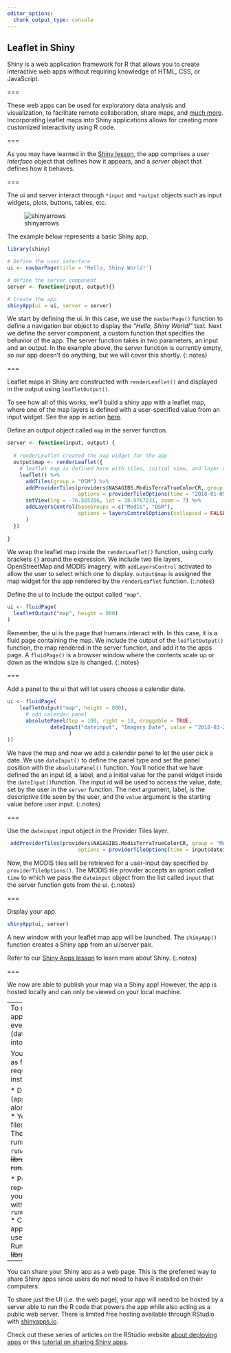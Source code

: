 ```yaml
---
editor_options: 
  chunk_output_type: console
---
```


## Leaflet in Shiny

Shiny is a web application framework for R that allows you to create interactive web apps without requiring knowledge of HTML, CSS, or JavaScript. 

===

These web apps can be used for exploratory data analysis and visualization, to facilitate remote collaboration, share maps, and [much more](https://shiny.rstudio.com/gallery/).  
Incorporating leaflet maps into Shiny applications allows for creating more customized interactivity using R code.

===

As you may have learned in the [Shiny lesson](https://cyberhelp.sesync.org/basic-Shiny-lesson/#/slides/files), the app comprises a *user interface* object that defines how it appears, and a *server* object that defines how it behaves. 

===

The ui and server interact through `*input` and `*output` objects such as input widgets, plots, buttons, tables, etc.

![shinyarrows]({% include asset.html path="images/shiny-arrows.png" %})

The example below represents a basic Shiny app. 
```r
library(shiny)

# Define the user interface
ui <- navbarPage(title = 'Hello, Shiny World!')

# define the server component
server <- function(input, output){}

# Create the app
shinyApp(ui = ui, server = server)
```
We start by defining the ui. In this case, we use the `navbarPage()` function to define a navigation bar object to display the *"Hello, Shiny World!"* text. 
Next we define the server component, a custom function that specifies the behavior of the app. The server function takes in two parameters, an input and an output. In the example above, the server function is currently empty, so our app doesn't do anything, but we will cover this shortly.
{:.notes}

===

Leaflet maps in Shiny are constructed with `renderLeaflet()` and displayed in the output using `leafletOutput()`.

To see how all of this works, we'll build a shiny app with a leaflet map, where one of the map layers is defined with a user-specified value from an input widget. See the app in action [here](https://shiny.sesync.org/apps/leaflet-in-R-shinydemo1/). 

Define an output object called `map` in the server function. 

```r
server <- function(input, output) {
  
  # renderLeaflet created the map widget for the app 
  output$map <- renderLeaflet({
    # leaflet map is defined here with tiles, initial view, and layer control options
    leaflet() %>%
      addTiles(group = "OSM") %>%
      addProviderTiles(providers$NASAGIBS.ModisTerraTrueColorCR, group = "Modis",
                       options = providerTileOptions(time = "2018-01-05")) %>%
      setView(lng = -76.505206, lat = 38.9767231, zoom = 7) %>%
      addLayersControl(baseGroups = c("Modis", "OSM"),
                       options = layersControlOptions(collapsed = FALSE)
      )
  })
  
}
```

We wrap the leaflet map inside the `renderLeaflet()` function, using curly brackets `{}` around the expression.
We include two tile layers, OpenStreetMap and MODIS imagery, with `addLayersControl` activated to 
allow the user to select which one to display.
`output$map` is assigned the map widget for the app rendered by the `renderLeaflet` function.
{:.notes}

Define the ui to include the output called `"map"`. 

```r
ui <- fluidPage(
  leafletOutput("map", height = 800)
)
```

Remember, the ui is the page that humans interact with. In this case, it is a fluid page containing the map. We include the output of the `leafletOutput()` function, the map rendered in the server function, and add it to the apps page. 
A `fluidPage()` is a browser window where the contents scale up or down as the window size is changed. 
{:.notes}

===

Add a panel to the ui that will let users choose a calendar date. 

```r
ui <- fluidPage(
    leafletOutput("map", height = 800),
      # add calendar panel
      absolutePanel(top = 100, right = 10, draggable = TRUE,
              dateInput("dateinput", "Imagery Date", value = "2018-03-28"
                    )
))
```

We have the map and now we add a calendar panel to let the user pick a date. We use `dateInput()` to define the panel type and set the panel position with the `absolutePanel()` function. You'll notice that we have defined the an input id, a label, and a initial value for the panel widget inside the `dateInput() `function. The input id will be used to access the value, date, set by the user in the `server` function. The
next argument, label, is the descriptive title seen by the user, and the `value` 
argument is the starting value before user input.
{:.notes}

===

Use the `dateinput` input object in the Provider Tiles layer.

```r
 addProviderTiles(providers$NASAGIBS.ModisTerraTrueColorCR, group = "Modis",
                       options = providerTileOptions(time = input$dateinput))
```

Now, the MODIS tiles will be retrieved for a user-input day specified by
`providerTileOptions()`. The MODIS tile provider accepts an option called
`time` to which we pass the `dateinput` object from the list called `input`
that the server function gets from the ui.
{:.notes}

===

Display your app.

```r
shinyApp(ui, server)
```

A new window with your leaflet map app will be launched. The `shinyApp()` function creates a Shiny app from an ui/server pair. 

Refer to our [Shiny Apps lesson](https://cyberhelp.sesync.org/basic-Shiny-lesson/) to learn more about Shiny.
{:.notes}

===

We now are able to publish your map via a Shiny app!
However, the app is hosted locally and can only be viewed on your local machine. 

--- 
To share your map and Shiny app with others, first make sure everything the app needs to run (data and packages) is loaded into the R session. 

You can share your Shiny app as files. This is limited and requires users to have R installed on their computers.

* Directly share the source code (app.R, or ui.R and server.R) along with all required data files. 
  * Your app user can place the files into a local directory.
  * They can launch the app in R by running `runApp("appFolderName")`
~~~r
library(shiny)
runApp("coolApp")
~~~

* Publish the files to a GitHub repository, and advertise that your app can be cloned and run with `runGitHub('<USERNAME>/<REPO>')`
  * Create a directory for your app
  * Share directory with app users and instruct to clone it
  * Run app with `runGitHub()`
~~~r
library(shiny)
runGitHub("<USERNAME>/<REPO>")
~~~

---

You can share your Shiny app as a web page. This is the preferred way to share Shiny apps since users do not need to have R installed on their computers.

To share just the UI (i.e. the web page), your app will need to be hosted by a server able to run the R code that powers the app while also acting as a public web server. There is limited free hosting available through RStudio with [shinyapps.io](https://www.shinyapps.io).

Check out these series of articles on the RStudio website [about deploying apps](https://shiny.rstudio.com/articles/#deployment) or this [tutorial on sharing Shiny apps](https://shiny.rstudio.com/tutorial/written-tutorial/lesson7/).
